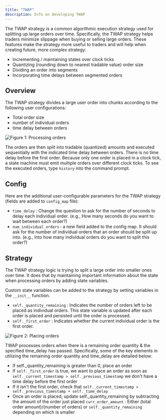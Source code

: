 ```yaml
---
title: "TWAP"
description: Info on developing TWAP
---
```


The TWAP strategy is a common algorithmic execution strategy used for splitting up large orders over time. Specifically, the TWAP strategy helps traders minimize slippage when buying or selling large orders. These features make the strategy more useful to traders and will help when creating future, more complex strategy:

- Incrementing / maintaining states over clock ticks
- Quantizing (rounding down to nearest tradable value) order size
- Dividing an order into segments
- Incorporating time delays between segmented orders

## Overview

The TWAP strategy divides a large user order into chunks according to the following user configurations:

- Total order size
- number of individual orders
- time delay between orders

![Figure 1: Processing orders](/img/TWAP_1.svg)

The orders are then split into tradable (quantized) amounts and executed sequentially with the indicated time delay between orders. There is no time delay before the first order. Because only one order is placed in a clock tick, a state machine must emit multiple orders over different clock ticks. To see the executed orders, type `history` into the command prompt.

## Config

Here are the additional user-configurable parameters for the TWAP strategy (fields are added to `config_map` file):

- `time_delay` : Change the question to ask for the number of seconds to delay each individual order. (e.g., How many seconds do you want to wait between each order?)
- `num_individual_orders` : a new field added to the config map. It should ask for the number of individual orders that an order should be split up into. (e.g., Into how many individual orders do you want to split this order?)

## Strategy

The TWAP strategy logic is trying to split a large order into smaller ones over time. It does that by maintaining important information about the state when processing orders by adding state variables.

Custom state variables can be added to the strategy by setting variables in the `__init__` function.

- `self._quantity_remaining` : Indicates the number of orders left to be placed as individual orders. This state variable is updated after each order is placed and persisted until the order is processed.
- `self._first_order` : Indicates whether the current individual order is the first order.

![Figure 2: Placing orders](/img/TWAP_2.svg)

TWAP processes orders when there is a remaining order quantity & the specified time_delay has passed. Specifically, some of the key elements in utilizing the remaining order quantity and time_delay are detailed below:

- If self.\_quantity_remaining is greater than 0, place an order
- If `self._first_order` is true, we want to place an order as soon as `self._current_timestamp > self._previous_timestamp` we don't have a time delay before the first order
- If it isn't the first order, check that `self._current_timestamp > self._previous_timestamp + self._time_delay`
- Once an order is placed, update self.\_quantity_remaining by subtracting the amount of the order just placed `curr_order_amount` : Either (total order amount)/(number of orders) or `self._quantity_remaining` depending on which is smaller
